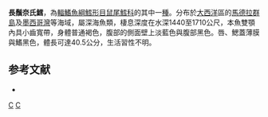 {{Speciesbox
| taxon = Nezumia longebarbata
| status = NE
| status_system = IUCN3.1
| binomial_authority = [[Roule|Roule]] & [[Angel|Angel]], 1933
| synonyms = *''Lionurus pumiliceps longebarbatus''<br /><small>Roule & Angel, 1933</small> ''
}}
'''長鬚奈氏鱈'''，為[[輻鰭魚綱|輻鰭魚綱]][[鱈形目|鱈形目]][[鼠尾鱈科|鼠尾鱈科]]的其中一[[種|種]]。分布於[[大西洋|大西洋]]區的[[馬德拉群島|馬德拉群島]]及[[墨西哥灣|墨西哥灣]]等海域，屬深海魚類，棲息深度在水深1440至1710公尺，本魚雙顎內具小齒寬帶，身體普通褐色，腹部的側面壁上淡藍色與腹部黑色。唇、鰓蓋薄膜與鰭黑色，體長可達40.5公分，生活習性不明。

==参考文献==
*{{FishBase_species|genus=Nezumia|species=longebarbata|year=2011|month=12}}

{{taxonbar}}
[[Category:_1933年描述的鱼类|C]]
[[Category:奈氏鱈屬|C]]
